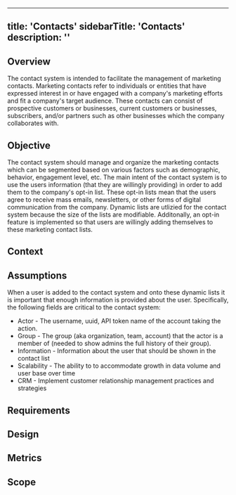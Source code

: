 
--- 
title: 'Contacts'
sidebarTitle: 'Contacts'
description: ''
---



## Overview
The contact system is intended to facilitate the management of marketing contacts. 
Marketing contacts refer to individuals or entities that have expressed interest in or have engaged with a company's marketing efforts and fit a company's target audience.
These contacts can consist of prospective customers or businesses, current customers or businesses, subscribers, and/or partners such as other businesses which the company collaborates with.

## Objective
The contact system should manage and organize the marketing contacts which can be segmented based on various factors such as demographic, behavior, engagement level, etc. 
The main intent of the contact system is to use the users information (that they are willingly providing) in order to add them to the company's opt-in list. 
These opt-in lists mean that the users agree to receive mass emails, newsletters, or other forms of digital communication from the company.
Dynamic lists are utlizied for the contact system because the size of the lists are modifiable. 
Additonally, an opt-in feature is implemented so that users are willingly adding themselves to these marketing contact lists.
## Context
   
## Assumptions
When a user is added to the contact system and onto these dynamic lists it is important that enough information is provided about the user. Specifically, the following fields are critical to the contact system:
- Actor - The username, uuid, API token name of the account taking the action.
- Group - The group (aka organization, team, account) that the actor is a member of (needed to show admins the full history of their group).
- Information - Information about the user that should be shown in the contact list
- Scalability - The ability to to accommodate growth in data volume and user base over time 
- CRM - Implement customer relationship management practices and strategies


## Requirements

## Design

## Metrics

## Scope
